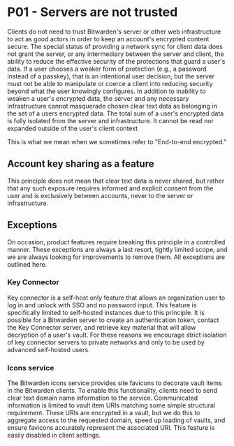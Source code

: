 # P01 - Servers are not trusted

Clients do not need to trust Bitwarden's server or other web infrastructure to act as good actors in
order to keep an account's encrypted content secure. The special status of providing a network sync
for client data does not grant the server, or any intermediary between the server and client, the
ability to reduce the effective security of the protections that guard a user's data. If a user
chooses a weaker form of protection (e.g., a password instead of a passkey), that is an intentional
user decision, but the server must not be able to manipulate or coerce a client into reducing
security beyond what the user knowingly configures. In addition to inability to weaken a user's
encrypted data, the server and any necessary infrastructure cannot masquerade chosen clear text data
as belonging in the set of a users encrypted data. The total sum of a user's encrypted data is fully
isolated from the server and infrastructure. It cannot be read nor expanded outside of the user's
client context

This is what we mean when we sometimes refer to "End-to-end encrypted."

## Account key sharing as a feature

This principle does not mean that clear text data is never shared, but rather that any such exposure
requires informed and explicit consent from the user and is exclusively between accounts, never to
the server or infrastructure.

## Exceptions

On occasion, product features require breaking this principle in a controlled manner. These
exceptions are always a last resort, tightly limited scope, and we are always looking for
improvements to remove them. All exceptions are outlined here.

### Key Connector

Key connector is a self-host only feature that allows an organization user to log in and unlock with
SSO and no password input. This feature is specifically limited to self-hosted instances due to this
principle. It is possible for a Bitwarden server to create an authentication token, contact the Key
Connector server, and retrieve key material that will allow decryption of a user's vault. For these
reasons we encourage strict isolation of key connector servers to private networks and only to be
used by advanced self-hosted users.

### Icons service

The Bitwarden icons service provides site favicons to decorate vault items in the Bitwarden clients.
To enable this functionality, clients need to send clear text domain name information to the
service. Communicated information is limited to vault item URIs matching some simple structural
requirement. These URIs are encrypted in a vault, but we do this to aggregate access to the
requested domain, speed up loading of vaults, and ensure favicons accurately represent the
associated URI. This feature is easily disabled in client settings.
